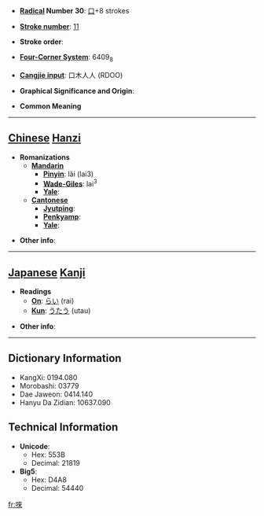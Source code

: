 * '''[[Wiktionary:Chinese radical index| Radical]] Number 30''': [[Wiktionary:Chinese radical index 口|口]]+8 strokes

* '''[[Wiktionary:Chinese total strokes index|Stroke number]]''': [[Wiktionary:Chinese total strokes index 11|11]]

* '''Stroke order''': 

* '''[[Wiktionary:Chinese four corner index|Four-Corner System]]''': 6409<sub>8</sub>

* '''[[Wiktionary:Chinese Cangjie index|Cangjie input]]''': 口木人人 (RDOO)

* '''Graphical Significance and Origin''': 

* '''Common Meaning'''

----

== [[Chinese]] [[Hanzi]] ==

* '''Romanizations'''
** '''[[Mandarin]]'''
*** '''[[Pinyin]]''': lǎi (lai3)
*** '''[[Wade-Giles]]''': lai<sup>3</sup>
*** '''[[Yale]]''': 
** '''[[Cantonese]]'''
*** '''[[Jyutping]]''':
*** '''[[Penkyamp]]''': 
*** '''[[Yale]]''': 

* '''Other info''': 

----

== [[Japanese]] [[Kanji]] ==

* '''Readings'''
** '''[[On]]''': [[らい]] (rai)
** '''[[Kun]]''': [[うたう]] (utau)

* '''Other info''':  

----

== Dictionary Information ==

* KangXi: 0194.080
* Morobashi: 03779
* Dae Jaweon: 0414.140
* Hanyu Da Zidian: 10637.090

== Technical Information ==

* '''Unicode''':
** Hex: 553B
** Decimal: 21819
* '''Big5''':
** Hex: D4A8
** Decimal: 54440

[[fr:唻]]